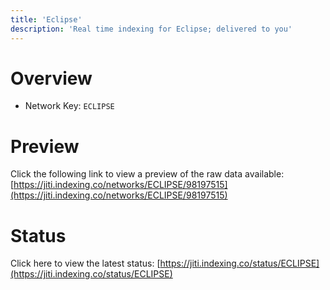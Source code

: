 ```yaml
---
title: 'Eclipse'
description: 'Real time indexing for Eclipse; delivered to you'
---
```


# Overview
- Network Key: `ECLIPSE`

# Preview
Click the following link to view a preview of the raw data available: [https://jiti.indexing.co/networks/ECLIPSE/98197515](https://jiti.indexing.co/networks/ECLIPSE/98197515)

# Status
Click here to view the latest status: [https://jiti.indexing.co/status/ECLIPSE](https://jiti.indexing.co/status/ECLIPSE)
